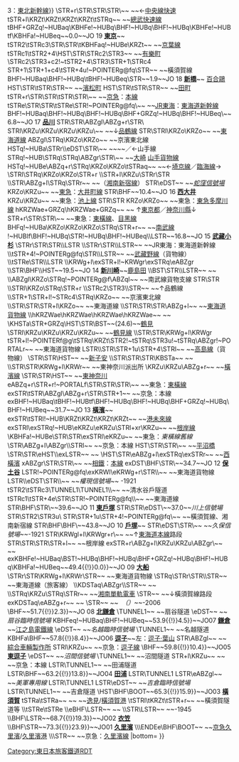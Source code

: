 {{Routemap|inline=<includeonly>yes</includeonly>|collapse=yes|title=橫須賀線|title-bg=#0067c0|title-color=white|top=
* 地下鐵線、路面電車、新交通系統<br />省略途經路線，只以記號顯示
* 只顯示主要隧道
* 距離上段是東京起計的營業距離，<br />下段是大船起計的營業距離
|map=
\*1\*2\*3~~ ~~1：[[山手線]]、[[京濱東北線]]
\STR\STR\STR~~ ~~{{BSsplit{{!}}2：[[上野東京線]]{{!}}3：[[東北新幹線]]}}
\STR+r\STR\STR\STR\~~ ~~←[[中央線快速]]
tSTR+l\KRZt\KRZt\KRZt\KRZt\tSTRq~~ ~~[[總武快速線]]
tBHF+GRZq!~HUBaq\KBHFe!~HUBq\BHF!~HUBq\BHF!~HUBq\KBHFe!~HUBtf\KBHFa!~HUBeq~~0.0~~JO 19 '''[[東京站|東京]]'''~~{{rint|tokyo|m}}
tSTR2\tSTRc3\STR\STR\tKBHFaq!~HUBe\KRZt~~ ~~[[京葉線]]
tSTRc1\tSTR2+4\HST\STR\STRc2\STR3~~ ~~[[有樂町站|有樂町]]
\STRc2\STR3+c2!~tSTR2+4\STR3\STR+1\STRc4
STR+1\STR+1+c4\tSTR+4u!~POINTERg@fq\STR~~ ~~橫須賀線
BHF!~HUBaq\BHF!~HUBq\tBHF!~HUBeq\STR~~1.9~~JO 18 '''[[新橋站 (日本)|新橋]]'''~~{{rint|tokyo|g}} {{rint|tokyo|a}} [[東京臨海新交通臨海線|百合鷗]]
HST\STR\tSTR\STR~~ ~~[[濱松町站|濱松町]]
HST\STR\tSTR\STR~~ ~~[[田町站 (東京都)|田町]]
tSTR+r\STR\STR\tSTR\STR\~~ ~~[[京濱急行電鐵|京急]]：[[京急本線|本線]]
tSTRe\STR\STR\tSTRe\STR!~POINTERg@fq\~~ ~~[[東海旅客鐵道|JR東海]]：[[東海道新幹線]]
BHF!~HUBaq\BHF!~HUBq\BHF!~HUBq\BHF+GRZq!~HUBq\BHF!~HUBeq\~~6.8~~JO 17 '''[[品川站|品川]]'''
STR\STR\ABZgl\ABZg+r\STR\
STRl\KRZu\KRZu\KRZu\KRZu\~~ ~~↓[[品鶴線]]
STR\STRl\KRZo\KRZo~~ ~~[[東海道線 (JR東日本)|東海道線]]
ABZgl\STRq\KRZo\KRZo~~ ~~京濱東北線
HSTq!~HUBa\STRr\\eDST\STR\~~ ~~''{{link-ja|目黑川信號場|目黒川信号場}}''~~／←山手線
STRq!~HUB\STRq\STRq\ABZgr\STR\~~ ~~[[大崎站|大崎]] [[山手線#山手貨物線|山手貨物線]]
HSTq!~HUBe\ABZq+r\STRq\KRZo\KRZo\tSTRaq~~ ~~←[[埼京線]]／[[臨海線 (東京臨海高速鐵道)|臨海線]]→
\STRl\STRq\KRZo\KRZo\STR+r
\\STR+l\KRZu\STRr\STR
\\STR\ABZg+l\STRq\STRr~~ ~~{{link-ja|大崎支線|大崎支線}}（[[湘南新宿線]]）
STR\eDST~~ ~~''[[蛇窪信號場]]''
KRZo\KRZu~~ ~~[[東急電鐵|東急]]：[[大井町線]]
STR\BHF~~10.4~~JO 16 '''[[西大井站|西大井]]'''
KRZu\KRZu~~ ~~東急：[[池上線]]
STR\STR
KRZo\KRZo~~ ~~東急：[[東急多摩川線]]
hKRZWae+GRZq\hKRZWae+GRZq~~ ~~{{link-ja|多摩川橋樑 (品鶴線)|多摩川橋梁 (品鶴線)|多摩川橋樑}} ↑[[東京都]]／[[神奈川縣]]↓
STR+r\STR\STR\~~ ~~東急：[[東橫線]]、[[目黑線]]
BHFq!~HUBa\KRZo\KRZo\KRZo\STRq\STR+r~~ ~~[[南武線]]
!~HUBlf\BHF!~HUBq\STR!~HUBq\BHF!~HUBeq\\LSTR~~16.8~~JO 15 '''[[武藏小杉站|武藏小杉]]'''
\STRr\STR\STR\\LSTR
\\STRr\STR\\LSTR~~ ~~JR東海：東海道新幹線
\\tSTR+4!~POINTERg@fq\STR\\LSTR~~ ~~[[武藏野線]]（貨物線）
\\tSTRe\STR\\LSTR
\\KRWg+l\exSTR+l!~KRWgr\exSTRq\eABZgr
\\STR\BHF\\HST~~19.5~~JO 14 '''[[新川崎站|新川崎]]'''~~[[鹿島田站|鹿島田]]
\\BST\STR\\LSTR~~ ~~{{link-ja|新鶴見信號場|新鶴見信号場}}
\\ABZgl\KRZo\STRq!~POINTERg@f\ABZql~~ ~~南武線貨物支線
STR\STR
\\STRl\KRZo\STRq\STR+r
\\STRc2\STR3\\STR~~ ~~↑品鶴線
\\STR+1\STR+l!~STRc4\STRq\KRZo~~ ~~京濱東北線
\\STR\STR\STR+l\KRZo~~ ~~東海道線
\\STR\STR\STR\ABZg+l~~ ~~[[東海道貨物線]]
\\hKRZWae\hKRZWae\hKRZWae\hKRZWae~~ ~~{{link-ja|鶴見川|鶴見川}}
\KHSTa\STR+GRZq\HST\STR\BST~~(24.6)~~[[鶴見站|鶴見]]
\STRl\KRZu\KRZu\KRZu\KRZu~~ ~~[[鶴見線]]
\\STR\STR\KRWg+l\KRWgr
tSTR+l!~POINTERf@g\tSTRq\KRZt\STR2!~tSTRq\STR3u!~tSTRq\ABZgr!~PORTALr~~ ~~東海道貨物線
LSTR\\STR\STR+1u\STR+4\STRl~~ ~~[[高島線]]（貨物線）
\STR\STR\HST~~ ~~[[新子安站|新子安]]
\\STR\STR\STR\KBSTa~~ ~~{{link-ja|鎌倉綜合車輛中心|鎌倉総合車両センター}}
\\STR\STR\KRWg+l\KRWr~~ ~~東神奈川派出所
\KRZu\KRZu\ABZg+r~~ ~~[[橫濱線]]
\STR\STR\HST~~ ~~[[東神奈川站|東神奈川]]
eABZq+r\STR+r!~PORTALf\STR\STR\STR\~~ ~~東急：[[東橫線]]
exSTR\tSTR\ABZgl\ABZg+r\STR\STR+1~~ ~~京急：本線
exBHF!~HUBaq\tBHF!~HUBtf\BHF!~HUBq\BHF!~HUBq\BHF+GRZq!~HUBq\BHF!~HUBeq~~31.7~~JO 13 '''[[橫濱站|橫濱]]'''~~{{rint|yokohama|blue}}
exSTR\tSTRl!~HUB\KRZt\KRZt\KRZt\KRZt~~ ~~[[港未來線]]
exSTRl\exSTRq!~HUB\eKRZu\eKRZu\STRl+xr\KRZu~~ ~~[[根岸線]]
\KBHFa!~HUBe\STR\STR\exSTRl\eKRZu~~ ~~東急：''東橫線舊線''
\STR\ABZg+l\ABZgr\\STRl~~ ~~京急：本線
HST\STR\STR\~~ ~~[[平沼橋站|平沼橋]]
\STR\STR\eHST\\exLSTR~~ ~~''{{link-ja|平沼站 (國鐵)|平沼駅 (国鉄)|平沼}}''
\HST\STR\eABZg+l\exSTRq\exSTRr~~ ~~[[西橫濱站|西橫濱]]
xABZgr\STR\STR\~~ ~~[[相模鐵道|相鐵]]：[[相鐵本線|本線]]
exDST\BHF\STR\~~34.7~~JO 12 '''[[保土谷站|保土谷]]'''
LSTR!~POINTERg@fq\exKRWl\eKRWg+r\STR\\~~ ~~東海道貨物線
LSTR\\eDST\STR\\~~ ~~''權現信號場''~~ -1921
tSTR2\tSTRc3\TUNNEL1\TUNNEL1\\~~ ~~清水谷戶隧道
tSTRc1\tSTR+4e\STR\STR!~POINTERg@fq\\~~ ~~東海道線
STR\BHF\STR\~~39.6~~JO 11 '''[[東戶塚站|東戶塚]]'''
STR\STR\eDST\~~37.0~~''川上信號場''
STR\STR2\STR3u\
STR\STR+1u\STR+4!~POINTERg@fq\~~ ~~橫須賀線、湘南新宿線
STR\BHF\BHF\~~43.8~~JO 10 '''[[戶塚站|戶塚]]'''~~{{rint|yokohama|blue}}
STR\eDST\STR\~~ ~~''久保信號場''~~-1921
STR\KRWgl+l\KRWgr+r\~~ ~~↑[[東海道本線]]路段
STR\STR\STR\STR+l~~ ~~根岸線
exSTR+r\ABZg+l\KRZu\KRZu\ABZgr\~~ ~~''{{link-ja|夢想樂園線|ドリーム開発ドリームランド線}}''
exKBHFe!~HUBaq\BST!~HUBq\BHF!~HUBq\BHF+GRZq!~HUBq\BHF!~HUBq\KBHFa!~HUBeq~~{{BSkm{{!}}49.4{{!}}0.0}}~~JO 09 '''[[大船站|大船]]'''
\STRr\STR\KRWg+l\KRWr\STR~~ ~~東海道貨物線
\STRq\STRr\STR\\STR~~ ~~東海道線（旅客線）
\\KDSTaq\ABZgr\\STR~~ ~~{{link-ja|鎌倉車輛中心|鎌倉車両センター}}
\\STRq\KRZu\STRq\STRr~~ ~~[[江之島線 (湘南單軌電車)|湘南單軌電車]]
\STR~~ ~~↓橫須賀線路段
exKDSTaq\eABZg+r~~ ~~''{{link-ja|鎌倉車輛中心|鎌倉総合車両センター}}''
\STR~~ ~~&nbsp;&nbsp;''（{{link-ja|東日本旅客鐵道大船工場|東日本旅客鉄道大船工場|大船工場}}）''~~-2006
\BHF~~{{BSkm{{!}}51.7{{!}}2.3}}~~JO 08 '''[[北鎌倉站|北鎌倉]]'''
\TUNNEL1~~ ~~扇谷隧道
\eDST~~ ~~''扇谷臨時信號場''
KBHFeq!~HUBaq\BHF!~HUBeq~~{{BSkm{{!}}53.9{{!}}4.5}}~~JO07 '''[[鎌倉站|鎌倉]]'''~~[[江之島電鐵線]]
\eDST~~ ~~''名越臨時信號場''
\TUNNEL1~~ ~~名越隧道
KBHFa\BHF~~{{BSkm{{!}}57.8{{!}}8.4}}~~JO06 '''[[逗子站|逗子]]'''~~左：[[逗子·葉山站|逗子·葉山]]
STR\ABZgl~~ ~~[[綜合車輛製作所]]<!--橫濱製作所-->
STRl\KRZu~~ ~~京急：[[逗子線]]
\BHF~~{{BSkm{{!}}59.8{{!}}10.4}}~~JO05 '''[[東逗子站|東逗子]]'''
\eDST~~ ~~''沼間信號場''
\TUNNEL1~~ ~~沼間隧道
STR+l\KRZu~~ ~~ ~~京急：本線
LSTR\TUNNEL1~~ ~~田浦隧道
LSTR\BHF~~{{BSkm{{!}}63.2{{!}}13.8}}~~JO04 '''[[田浦站 (日本)|田浦]]'''
LSTR\TUNNEL1
LSTR\eABZgl~~ ~~''美軍專用線''
LSTR\TUNNEL1
LSTR\eDST~~ ~~''吉倉臨時信號場''
LSTR\TUNNEL1~~ ~~吉倉隧道
\HST\BHF\BOOT~~{{BSkm{{!}}65.3{{!}}15.9}}~~JO03 '''[[橫須賀站|橫須賀]]'''
tSTRa\tSTRa~~ ~~ ~~[[逸見站|逸見]]/[[橫須賀港]]
\tSTRl\tKRZt\tSTR+r~~ ~~橫須賀隧道等
\\tSTRe\tSTRe
\\eBHF\LSTR~~ ~~''{{link-ja|相模金谷臨時乘降場|相模金谷仮乗降場}}''
\\STR\LSTR~~ ~~-1945
\\BHF\LSTR~~{{BSkm{{!}}68.7{{!}}19.3}}~~JO02 '''[[衣笠站|衣笠]]'''
\\BHF\STR~~{{BSkm{{!}}73.3{{!}}23.9}}~~JO01 '''[[久里濱站|久里濱]]'''
\\\ENDEe\BHF\BOOT~~ ~~[[京急久里濱站|京急久里濱]]/[[橫須賀港|久里濱港]]
\\\STR~~ ~~京急：[[久里濱線]]
|bottom={{navbar|橫須賀線RDT}}
}}<noinclude>{{rdt intro|[[橫須賀線]]}}

[[Category:東日本旅客鐵道RDT]]
[[Category:橫須賀線| ]]

</noinclude>